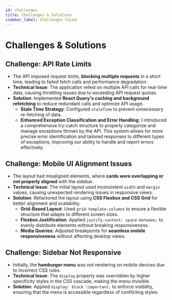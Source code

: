 ```yaml
---
id: challenges
title: Challenges & Solutions
sidebar_label: Challenges Faced
---
```


# Challenges & Solutions

## Challenge: API Rate Limits
- The API imposed request limits, **blocking multiple requests** in a short time, leading to failed fetch calls and performance degradation.
- **Technical Issue**: The application relied on multiple API calls for real-time data, causing throttling issues due to exceeding API request quotas.
- **Solution**: Implemented **React Query's caching and background refetching** to reduce redundant calls and optimize API usage.
  - **Stale Time Strategy**: Configured `staleTime` to prevent unnecessary re-fetching of data.
  - **Enhanced Exception Classification and Error Handling**: I introduced a comprehensive try-catch structure to properly categorize and manage exceptions thrown by the API. This system allows for more precise error identification and tailored responses to different types of exceptions, improving our ability to handle and report errors effectively.

## Challenge: Mobile UI Alignment Issues
- The layout had misaligned elements, where **cards were overlapping or not properly aligned** with the sidebar.
- **Technical Issue**: The initial layout used inconsistent `width` and `margin` values, causing unexpected rendering issues in responsive views.
- **Solution**: Refactored the layout using **CSS Flexbox and CSS Grid** for better alignment and scalability.
  - **Grid-Based Layout**: Used `grid-template-columns` to ensure a flexible structure that adapts to different screen sizes.
  - **Flexbox Justification**: Applied `justify-content: space-between;` to evenly distribute elements without breaking responsiveness.
  - **Media Queries**: Adjusted breakpoints for **seamless mobile responsiveness** without affecting desktop views.

## Challenge: Sidebar Not Responsive
- Initially, the **hamburger menu** was not rendering on mobile devices due to incorrect CSS rules.
- **Technical Issue**: The `display` property was overridden by higher specificity styles in the CSS cascade, making the menu invisible.
- **Solution**: Applied `display: block !important;` to enforce visibility, ensuring that the menu is accessible regardless of conflicting styles.